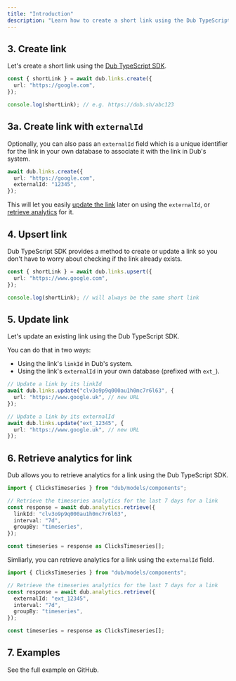 ```yaml
---
title: "Introduction"
description: "Learn how to create a short link using the Dub TypeScript SDK."
---
```



<Prerequisites />

<InstallTypescript />

## 3. Create link

Let's create a short link using the [Dub TypeScript SDK](/sdks/typescript/overview).

```typescript create-link.ts
const { shortLink } = await dub.links.create({
  url: "https://google.com",
});

console.log(shortLink); // e.g. https://dub.sh/abc123
```

<Accordion title="Full list of available attributes for the Link model">
  <LinkArguments />
</Accordion>

## 3a. Create link with `externalId`

Optionally, you can also pass an `externalId` field which is a unique identifier for the link in your own database to associate it with the link in Dub's system.

```typescript create-link-external-id.ts
await dub.links.create({
  url: "https://google.com",
  externalId: "12345",
});
```

This will let you easily [update the link](#5-update-link) later on using the `externalId`, or [retrieve analytics](#6-retrieve-analytics-for-link) for it.

## 4. Upsert link

Dub TypeScript SDK provides a method to create or update a link so you don't have to worry about checking if the link already exists.

```typescript upsert-link.ts
const { shortLink } = await dub.links.upsert({
  url: "https://www.google.com",
});

console.log(shortLink); // will always be the same short link
```

## 5. Update link

Let's update an existing link using the Dub TypeScript SDK.

You can do that in two ways:

- Using the link's `linkId` in Dub's system.
- Using the link's `externalId` in your own database (prefixed with `ext_`).

```typescript update-link.ts
// Update a link by its linkId
await dub.links.update("clv3o9p9q000au1h0mc7r6l63", {
  url: "https://www.google.uk", // new URL
});

// Update a link by its externalId
await dub.links.update("ext_12345", {
  url: "https://www.google.uk", // new URL
});
```

## 6. Retrieve analytics for link

Dub allows you to retrieve analytics for a link using the Dub TypeScript SDK.

```typescript get-analytics.ts
import { ClicksTimeseries } from "dub/models/components";

// Retrieve the timeseries analytics for the last 7 days for a link
const response = await dub.analytics.retrieve({
  linkId: "clv3o9p9q000au1h0mc7r6l63",
  interval: "7d",
  groupBy: "timeseries",
});

const timeseries = response as ClicksTimeseries[];
```

Simliarly, you can retrieve analytics for a link using the `externalId` field.

```typescript get-analytics-external-id.ts
import { ClicksTimeseries } from "dub/models/components";

// Retrieve the timeseries analytics for the last 7 days for a link
const response = await dub.analytics.retrieve({
  externalId: "ext_12345",
  interval: "7d",
  groupBy: "timeseries",
});

const timeseries = response as ClicksTimeseries[];
```

## 7. Examples

<CardGroup cols={2}>
  <Card
    title="Node.js Example"
    icon="arrow-up-right-from-square"
    href="https://github.com/dubinc/examples/tree/main/node"
  >
    See the full example on GitHub.
  </Card>
</CardGroup>
